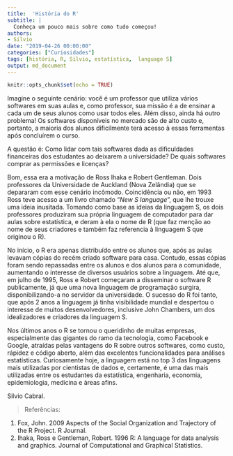 ```yaml
---
title:  'História do R'
subtitle: |
  Conheça um pouco mais sobre como tudo começou!
authors: 
- Silvio
date: "2019-04-26 00:00:00"
categories: ["Curiosidades"]
tags: [história, R, Silvio, estatística,  language S]
output: md_document
---
```


```r
knitr::opts_chunk$set(echo = TRUE)
```

Imagine o seguinte cenário: você é um professor que utiliza vários softwares em suas aulas e, como professor, sua missão é a de ensinar a cada um de seus alunos como usar todos eles. 
Além disso, ainda há outro problema! Os softwares disponíveis no mercado são de alto custo e, portanto, a maioria dos alunos dificilmente terá acesso à essas ferramentas após concluírem o curso. 

A questão é: Como lidar com tais softwares dada as dificuldades financeiras dos estudantes ao deixarem a universidade? De quais softwares comprar as permissões e licenças?

Bom, essa era a motivação de Ross Ihaka e Robert Gentleman. Dois professores da Universidade de Auckland (Nova Zelândia) que se depararam com esse cenário incômodo.  Coincidência ou não, em 1993 Ross teve acesso a um livro chamado "*New S language*”, que lhe trouxe uma ideia inusitada. Tomando como base as ideias da linguagem S, os dois professores produziram sua própria linguagem de computador para dar aulas sobre estatística, e deram à ela o nome de R (que faz menção ao nome de seus criadores e também faz referencia à linguagem S que originou o R).

No início, o R era apenas distribuído entre os alunos que, após as aulas levavam cópias do recém criado software para casa. Contudo, essas cópias foram sendo repassadas entre os alunos e dos alunos para a comunidade, aumentando o interesse de diversos usuários sobre a linguagem. Até que, em julho de 1995, Ross e Robert começaram a disseminar o software R publicamente, já que uma nova linguagem de programação surgira, disponibilizando-a no  servidor da universidade. O sucesso do R foi tanto, que após 2 anos a linguagem já tinha visibilidade mundial e despertou o interesse de muitos desenvolvedores, inclusive John Chambers, um dos idealizadores e criadores da linguagem S.

Nos últimos anos o R se tornou o queridinho de muitas empresas, especialmente das gigantes do ramo da tecnologia, como Facebook e Google, atraídas pelas vantagens do R sobre outros softwares, como  custo, rápidez e código aberto, além das excelentes funcionalidades para análises estatísticas. Curiosamente hoje, a linguagem está no top 3 das linguagens mais utilizadas por cientistas de dados e, certamente, é uma das mais utilizadas entre os estudantes da estatística, engenharia, economia, epidemiologia, medicina e àreas afins.

Silvio Cabral.

> Referências:

1. Fox, John. 2009 Aspects of the Social Organization and Trajectory of the R Project. R Journal.
2. Ihaka, Ross e Gentleman, Robert. 1996 R: A language for data analysis and graphics. Journal of Computational and Graphical Statistics.
